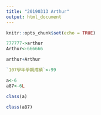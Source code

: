 ```yaml
---
title: "20190313 Arthur"
output: html_document
---
```


```r
knitr::opts_chunk$set(echo = TRUE)
```


```r
777777->arthur
Arthur<-666666

```

```r
arthur+Arthur
```

```r
`107學年學期成績`<-99
```

```r
a<-6
a87<-6L
```

```r
class(a)
```

```r
class(a87)
```

